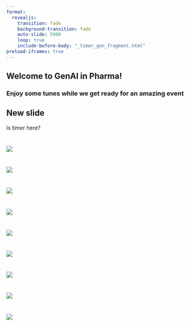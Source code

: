 ```yaml
---
format:
  revealjs:
    transition: fade
    background-transition: fade
    auto-slide: 5000
    loop: true
    include-before-body: "_timer_gen_fragment.html"
preload-iframes: true
---
```


## Welcome to GenAI in Pharma! {background-image="session_img/rph_background.png" background-size="cover"}

### Enjoy some tunes while we get ready for an amazing event

## New slide

Is timer here?

# {background-iframe="rotating-earth/index.html"}

![](session_img/01_kickoff.png)

# {background-iframe="glittering-sea/index.html"}

![](session_img/02_opensource.png)

# {background-iframe="center-of-universe/index.html"}

![](session_img/03_landscape.png)

# {background-iframe="colored-particles/index.html"}

![](session_img/04_medwriting.png)

# {background-iframe="night-sky/index.html"}

![](session_img/05_hangout.png)

# {background-iframe="space-scroller/index.html"}

![](session_img/06_osmosis.png)

# {background-iframe="stars/index.html"}

![](session_img/07_regintel.png)

# {background-iframe="tetris/index.html"}

![](session_img/08_statprogram.png)

# {background-iframe="boids/index.html"}

![](session_img/09_clindev.png)